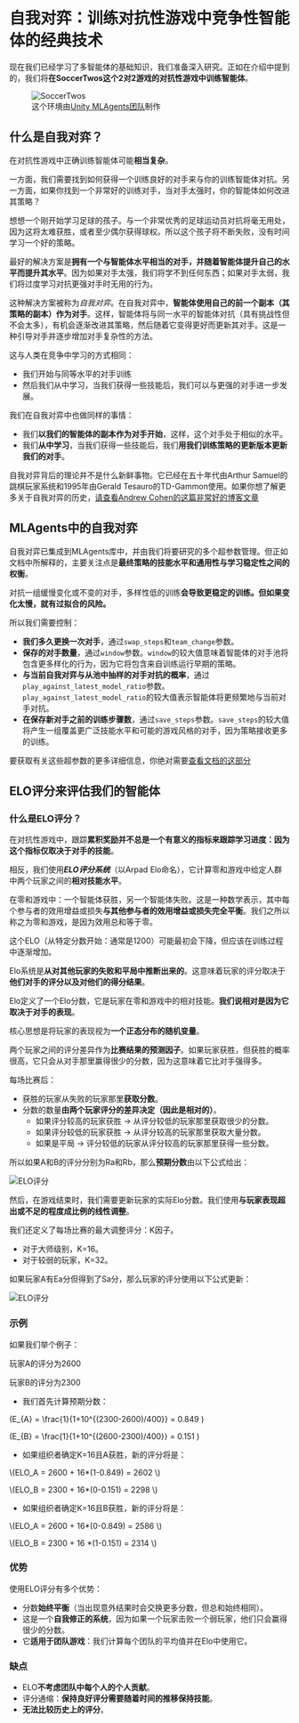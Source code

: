 # 自我对弈：训练对抗性游戏中竞争性智能体的经典技术

现在我们已经学习了多智能体的基础知识，我们准备深入研究。正如在介绍中提到的，我们将**在SoccerTwos这个2对2游戏的对抗性游戏中训练智能体**。

<figure>
<img src="https://huggingface.co/datasets/huggingface-deep-rl-course/course-images/resolve/main/en/unit10/soccertwos.gif" alt="SoccerTwos"/>

<figcaption>这个环境由<a href="https://github.com/Unity-Technologies/ml-agents">Unity MLAgents团队</a>制作</figcaption>

</figure>

## 什么是自我对弈？

在对抗性游戏中正确训练智能体可能**相当复杂**。

一方面，我们需要找到如何获得一个训练良好的对手来与你的训练智能体对抗。另一方面，如果你找到一个非常好的训练对手，当对手太强时，你的智能体如何改进其策略？

想想一个刚开始学习足球的孩子。与一个非常优秀的足球运动员对抗将毫无用处，因为这将太难获胜，或者至少偶尔获得球权。所以这个孩子将不断失败，没有时间学习一个好的策略。

最好的解决方案是**拥有一个与智能体水平相当的对手，并随着智能体提升自己的水平而提升其水平**。因为如果对手太强，我们将学不到任何东西；如果对手太弱，我们将过度学习对抗更强对手时无用的行为。

这种解决方案被称为*自我对弈*。在自我对弈中，**智能体使用自己的前一个副本（其策略的副本）作为对手**。这样，智能体将与同一水平的智能体对抗（具有挑战性但不会太多），有机会逐渐改进其策略，然后随着它变得更好而更新其对手。这是一种引导对手并逐步增加对手复杂性的方法。

这与人类在竞争中学习的方式相同：

- 我们开始与同等水平的对手训练
- 然后我们从中学习，当我们获得一些技能后，我们可以与更强的对手进一步发展。

我们在自我对弈中也做同样的事情：

- 我们**以我们的智能体的副本作为对手开始**，这样，这个对手处于相似的水平。
- 我们**从中学习**，当我们获得一些技能后，我们**用我们训练策略的更新版本更新我们的对手**。

自我对弈背后的理论并不是什么新鲜事物。它已经在五十年代由Arthur Samuel的跳棋玩家系统和1995年由Gerald Tesauro的TD-Gammon使用。如果你想了解更多关于自我对弈的历史，[请查看Andrew Cohen的这篇非常好的博客文章](https://blog.unity.com/technology/training-intelligent-adversaries-using-self-play-with-ml-agents)

## MLAgents中的自我对弈

自我对弈已集成到MLAgents库中，并由我们将要研究的多个超参数管理。但正如文档中所解释的，主要关注点是**最终策略的技能水平和通用性与学习稳定性之间的权衡**。

对抗一组缓慢变化或不变的对手，多样性低的训练**会导致更稳定的训练。但如果变化太慢，就有过拟合的风险。**

所以我们需要控制：

- **我们多久更换一次对手**，通过`swap_steps`和`team_change`参数。
- **保存的对手数量**，通过`window`参数。`window`的较大值意味着智能体的对手池将包含更多样化的行为，因为它将包含来自训练运行早期的策略。
- **与当前自我对弈与从池中抽样的对手对抗的概率**，通过`play_against_latest_model_ratio`参数。`play_against_latest_model_ratio`的较大值表示智能体将更频繁地与当前对手对抗。
- **在保存新对手之前的训练步骤数**，通过`save_steps`参数。`save_steps`的较大值将产生一组覆盖更广泛技能水平和可能的游戏风格的对手，因为策略接收更多的训练。

要获取有关这些超参数的更多详细信息，你绝对需要[查看文档的这部分](https://github.com/Unity-Technologies/ml-agents/blob/develop/docs/Training-Configuration-File.md#self-play)


## ELO评分来评估我们的智能体

### 什么是ELO评分？

在对抗性游戏中，跟踪**累积奖励并不总是一个有意义的指标来跟踪学习进度：**因为这个指标**仅取决于对手的技能**。

相反，我们使用***ELO评分系统***（以Arpad Elo命名），它计算零和游戏中给定人群中两个玩家之间的**相对技能水平**。

在零和游戏中：一个智能体获胜，另一个智能体失败。这是一种数学表示，其中每个参与者的效用增益或损失**与其他参与者的效用增益或损失完全平衡**。我们之所以称之为零和游戏，是因为效用总和等于零。

这个ELO（从特定分数开始：通常是1200）可能最初会下降，但应该在训练过程中逐渐增加。

Elo系统是**从对其他玩家的失败和平局中推断出来的**。这意味着玩家的评分取决于**他们对手的评分以及对他们的得分结果**。

Elo定义了一个Elo分数，它是玩家在零和游戏中的相对技能。**我们说相对是因为它取决于对手的表现**。

核心思想是将玩家的表现视为**一个正态分布的随机变量**。

两个玩家之间的评分差异作为**比赛结果的预测因子**。如果玩家获胜，但获胜的概率很高，它只会从对手那里赢得很少的分数，因为这意味着它比对手强得多。

每场比赛后：

- 获胜的玩家从失败的玩家那里**获取分数**。
- 分数的数量**由两个玩家评分的差异决定（因此是相对的）**。
    - 如果评分较高的玩家获胜 → 从评分较低的玩家那里获取很少的分数。
    - 如果评分较低的玩家获胜 → 从评分较高的玩家那里获取大量分数。
    - 如果是平局 → 评分较低的玩家从评分较高的玩家那里获得一些分数。

所以如果A和B的评分分别为Ra和Rb，那么**预期分数**由以下公式给出：

<img src="https://huggingface.co/datasets/huggingface-deep-rl-course/course-images/resolve/main/en/unit10/elo1.png" alt="ELO评分"/>

然后，在游戏结束时，我们需要更新玩家的实际Elo分数。我们使用**与玩家表现超出或不足的程度成比例的线性调整**。

我们还定义了每场比赛的最大调整评分：K因子。

- 对于大师级别，K=16。
- 对于较弱的玩家，K=32。

如果玩家A有Ea分但得到了Sa分，那么玩家的评分使用以下公式更新：

<img src="https://huggingface.co/datasets/huggingface-deep-rl-course/course-images/resolve/main/en/unit10/elo2.png" alt="ELO评分"/>

### 示例

如果我们举个例子：

玩家A的评分为2600

玩家B的评分为2300

- 我们首先计算预期分数：

\(E_{A} = \frac{1}{1+10^{(2300-2600)/400}} = 0.849 \)

\(E_{B} = \frac{1}{1+10^{(2600-2300)/400}} = 0.151 \)

- 如果组织者确定K=16且A获胜，新的评分将是：

\\(ELO_A = 2600 + 16*(1-0.849) = 2602 \\)

\\(ELO_B = 2300 + 16*(0-0.151) = 2298 \\)

- 如果组织者确定K=16且B获胜，新的评分将是：

\\(ELO_A = 2600 + 16*(0-0.849) = 2586 \\)

\\(ELO_B = 2300 + 16 *(1-0.151) = 2314 \\)


### 优势

使用ELO评分有多个优势：

- 分数**始终平衡**（当出现意外结果时会交换更多分数，但总和始终相同）。
- 这是一个**自我修正的系统**，因为如果一个玩家击败一个弱玩家，他们只会赢得很少的分数。
- 它**适用于团队游戏**：我们计算每个团队的平均值并在Elo中使用它。

### 缺点

- ELO**不考虑团队中每个人的个人贡献**。
- 评分通缩：**保持良好评分需要随着时间的推移保持技能**。
- **无法比较历史上的评分**。
